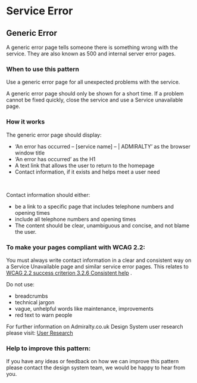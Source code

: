 # Service Error

## Generic Error


A generic error page tells someone there is something wrong with the service. They are also known as 500 and internal server error pages.

<GenericError />

### When to use this pattern

Use a generic error page for all unexpected problems with the service.

A generic error page should only be shown for a short time. If a problem cannot be fixed quickly, close the service and use a Service unavailable page.

### How it works

The generic error page should display:

* ‘An error has occurred – [service name] – | ADMIRALTY’ as the browser window title
* ‘An error has occurred’ as the H1
* A text link that allows the user to return to the homepage
* Contact information, if it exists and helps meet a user need

<br/>

Contact information should either:
* be a link to a specific page that includes telephone numbers and opening times
* include all telephone numbers and opening times
* The content should be clear, unambiguous and concise, and not blame the user.

### To make your pages compliant with WCAG 2.2:

You must always write contact information in a clear and consistent way on a Service Unavailable page and similar service error pages. This relates to [WCAG 2.2 success criterion 3.2.6 Consistent help](https://www.w3.org/WAI/WCAG22/Understanding/consistent-help.html) .

Do not use:

* breadcrumbs
* technical jargon
* vague, unhelpful words like maintenance, improvements
* red text to warn people

For further information on Admiralty.co.uk Design System user research please visit: [User Research](https://designsystem.admiralty.co.uk/principles/userresearch)

### Help to improve this pattern:
If you have any ideas or feedback on how we can improve this pattern please contact the design system team, we would be happy to hear from you.

